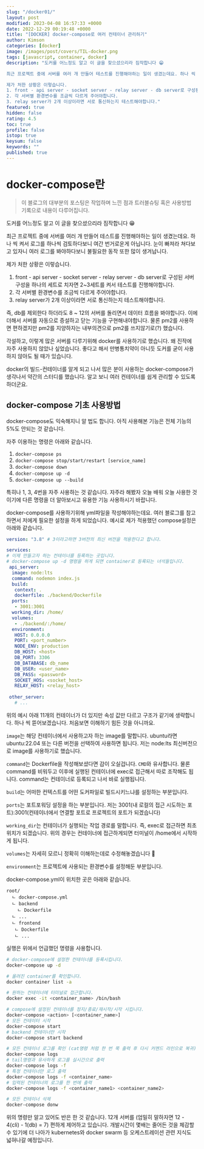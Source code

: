 ```yaml
---
slug: "/docker01/"
layout: post
modified: 2023-04-08 16:57:33 +0000
date: 2022-12-29 00:19:48 +0000
title: "[DOCKER] docker-compose로 여러 컨테이너 관리하기"
author: Kimson
categories: [docker]
image: /images/post/covers/TIL-docker.png
tags: [javascript, container, docker]
description: "도커를 어느정도 알고 이 글을 찾으셨으리라 짐작합니다 😁

최근 프로젝트 중에 서버를 여러 개 만들어 테스트를 진행해야하는 일이 생겼는데요. 하나 씩 켜서 로그를 하나씩 검토하다보니 여간 번거로운게 아닙니다. 눈이 빠져라 쳐다보고 있자니 여러 로그를 봐야하다보니 불필요한 동작 또한 많이 생겨납니다.

제가 처한 상황은 이렇습니다.
1. front - api server - socket server - relay server - db server로 구성된 서버 구성을 하나의 세트로 치자면 2~3세트를 켜서 테스트를 진행해야합니다.
2. 각 서버별 환경변수를 조금씩 다르게 주어야합니다.
3. relay server가 2개 이상이라면 서로 통신하는지 테스트해야합니다."
featured: true
hidden: false
rating: 4.5
toc: true
profile: false
istop: true
keysum: false
keywords: ""
published: true
---
```


# docker-compose란

> 이 블로그의 대부분의 포스팅은 작업하며 느낀 점과 트러블슈팅 혹은 사용방법 기록으로 내용이 다루어집니다.

도커를 어느정도 알고 이 글을 찾으셨으리라 짐작합니다 😁

최근 프로젝트 중에 서버를 여러 개 만들어 테스트를 진행해야하는 일이 생겼는데요. 하나 씩 켜서 로그를 하나씩 검토하다보니 여간 번거로운게 아닙니다. 눈이 빠져라 쳐다보고 있자니 여러 로그를 봐야하다보니 불필요한 동작 또한 많이 생겨납니다.

제가 처한 상황은 이렇습니다.

1. front - api server - socket server - relay server - db server로 구성된 서버 구성을 하나의 세트로 치자면 2~3세트를 켜서 테스트를 진행해야합니다.
2. 각 서버별 환경변수를 조금씩 다르게 주어야합니다.
3. relay server가 2개 이상이라면 서로 통신하는지 테스트해야합니다.

즉, db를 제외한다 하더라도 8 ~ 12의 서버를 돌리면서 데이터 흐름을 봐야합니다. 이에 더해서 서버를 자동으로 증설하고 닫는 기능을 구현해내야합니다. 물론 pm2를 사용하면 편하겠지만 pm2를 지양하자는 내부의견으로 pm2를 쓰지않기로(?) 했습니다.

각설하고, 이렇게 많은 서버를 다루기위해 docker를 사용하기로 했습니다. 왜 진작에 자주 사용하지 않았나 싶었습니다. 좋다고 해서 만병통치약이 아니듯 도커를 굳이 사용하지 않아도 될 때가 있습니다.

docker의 빌드-컨테이너를 알게 되고 나서 많은 분이 사용하는 docker-compose가 생각나서 약간의 스터디를 했습니다. 알고 보니 여러 컨테이너를 쉽게 관리할 수 있도록 하더군요.

## docker-compose 기초 사용방법

docker-compose도 익숙해지니 알 법도 합니다. 아직 사용해본 기능은 전체 기능의 5%도 안되는 것 같습니다.

자주 이용하는 명령은 아래와 같습니다.

1. `docker-compose ps`
2. `docker-compose stop/start/restart [service_name]`
3. `docker-compose down`
4. `docker-compose up -d`
5. `docker-compose up --build`

특히나 1, 3, 4번을 자주 사용하는 것 같습니다. 자주라 해봤자 오늘 배워 오늘 사용한 것이기에 다른 명령을 더 알아보시고 유용한 기능 사용하시기 바랍니다.

docker-compose를 사용하기위해 yml파일을 작성해야하는데요. 여러 블로그를 참고하면서 저에게 필요한 설정을 하게 되었습니다. 예시로 제가 적용했던 compose설정은 아래와 같습니다.

```yml
version: "3.8" # 3이라고하면 3버전의 최신 버전을 적용한다고 합니다.

services:
# 이제 만들고자 하는 컨테이너를 등록하는 곳입니다.
# docker-compose up -d 명령을 하게 되면 container로 등록되는 녀석들입니다.
 api_server:
  image: node:lts
  command: nodemon index.js
  build:
   context: .
   dockerfile: ./backend/Dockerfile
  ports:
   - 3001:3001
  working_dir: /home/
  volumes:
   - ./backend/:/home/
  environment:
   HOST: 0.0.0.0
   PORT: <port_number>
   NODE_ENV: production
   DB_HOST: <host>
   DB_PORT: 3306
   DB_DATABASE: db_name
   DB_USER: <user_name>
   DB_PASS: <password>
   SOCKET_HOS: <socket_host>
   RELAY_HOST: <relay_host>
 
 other_server:
   # ...
```

위의 예시 아래 11개의 컨테이너가 더 있지만 속성 값만 다르고 구조가 같기에 생략합니다. 하나 씩 뜯어보겠습니다. 처음보면 이해하기 힘든 것을 아니까요.

`image`는 해당 컨테이너에서 사용하고자 하는 image를 말합니다. ubuntu라면 ubuntu:22.04 또는 다른 버전을 선택하여 사용하면 됩니다. 저는 node:lts 최신버전으로 image를 사용하기로 했습니다.

`command`는 Dockerfile을 작성해보셨다면 감이 오실겁니다. `CMD`와 유사합니다. 물론 command를 비워두고 이후에 실행된 컨테이너에 exec로 접근해서 따로 조작해도 됩니다. command는 컨테이너로 등록되고 나서 바로 실행됩니다.

`build`는 어떠한 컨텍스트를 어떤 도커파일로 빌드시키느냐를 설정하는 부분입니다.

`ports`는 포트포워딩 설정을 하는 부분입니다. 저는 3001(내 로컬의 접근 시도하는 포트):3001(컨테이너에서 연결할 포트로 프로젝트의 포트가 되겠습니다)

`working_dir`는 컨테이너가 실행되는 작업 경로를 말합니다. 즉, exec로 접근하면 최초 위치가 되겠습니다. 위의 경우는 컨테이너에 접근하게되면 터미널이 /home에서 시작하게 됩니다.

`volumes`는 자세히 모르니 정확히 이해하는데로 수정해놓겠습니다 🥲

`environment`는 프로젝트에 사용되는 환경변수를 설정해둔 부분입니다.

docker-compose.yml이 위치한 곳은 아래와 같습니다.

```plaintext
root/
  ㄴ docker-compose.yml
  ㄴ backend
    ㄴ Dockerfile
  ㄴ ...
  ㄴ frontend
   ㄴ Dockerfile
   ㄴ ...
```

실행은 위에서 언급했던 명령을 사용합니다.

```bash
# docker-compose에 설정한 컨테이너를 등록시킵니다.
docker-compose up -d

# 올려진 container를 확인합니다.
docker container list -a

# 원하는 컨테이너에 터미널로 접근합니다.
docker exec -it <container_name> /bin/bash

# compose에 설정된 컨테이너를 정지/종료/재시작/시작 시킵니다.
docker-compose <action> [<container_name>]
# 모든 컨테이터 시작
docker-compose start
# backend 컨테이너만 시작
docker-compose start backend

# 모든 컨테이너 로그를 확인 (cat명령 처럼 한 번 쭉 출력 후 다시 커멘드 라인으로 복귀)
docker-compose logs
# tail명령과 유사하게 로그를 실시간으로 출력
docker-compose logs -f
# 특정 컨테이너만 로그 출력
docker-compose logs -f <container_name>
# 입력된 컨테이너의 로그를 한 번에 출력
docker-compose logs -f <container_name1> <container_name2>

# 모든 컨테이너 삭제
docker-compose donw
```

위의 명령만 알고 있어도 반은 한 것 같습니다. 12개 서버를 (엄밀히 말하자면 12 - 4(cli) - 1(db) = 7) 편하게 제어하고 있습니다. 개발시간이 몇배는 줄어든 것을 체감할 수 있기에 더 나아가 kubernetes와 docker swarm 등 오케스트레이션 관련 지식도 넓혀나갈 예정입니다.
